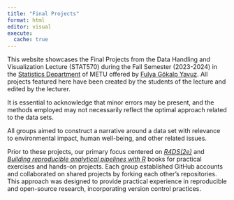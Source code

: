```yaml
---
title: "Final Projects"
format: html
editor: visual
execute: 
  cache: true
---
```


This website showcases the Final Projects from the Data Handling and Visualization Lecture (STAT570) during the Fall Semester (2023-2024) in the [Statistics Department](https://stat.metu.edu.tr/en) of METU offered by [Fulya Gökalp Yavuz](https://stat.metu.edu.tr/en/fulya-gokalp-yavuz). All projects featured here have been created by the students of the lecture and edited by the lecturer.

::: callout-note
It is essential to acknowledge that minor errors may be present, and the methods employed may not necessarily reflect the optimal approach related to the data sets.
:::

All groups aimed to construct a narrative around a data set with relevance to environmental impact, human well-being, and other related issues.

Prior to these projects, our primary focus centered on [*R4DS(2e)*](https://r4ds.hadley.nz) and [*Building reproducible analytical pipelines with R*](https://raps-with-r.dev) books for practical exercises and hands-on projects. Each group established GitHub accounts and collaborated on shared projects by forking each other's repositories. This approach was designed to provide practical experience in reproducible and open-source research, incorporating version control practices.
